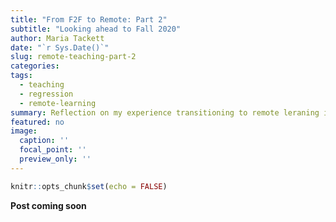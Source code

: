 ```yaml
---
title: "From F2F to Remote: Part 2"
subtitle: "Looking ahead to Fall 2020"
author: Maria Tackett
date: "`r Sys.Date()`"
slug: remote-teaching-part-2
categories:
tags:
  - teaching
  - regression
  - remote-learning
summary: Reflection on my experience transitioning to remote leraning in Spring 2020
featured: no
image: 
  caption: '' 
  focal_point: ''
  preview_only: ''
---
```


```r
knitr::opts_chunk$set(echo = FALSE)
```

**Post coming soon**
<!--


This is a blog post about going from face-to-face (f2f) to remote learning. 

- Introduction. There's a [Part I to this](2020-05-15-thoughts-on-remote-teaching-part1.html) where I talk about how I prepared and the changes I made. In this post, I'll talk about what I want to continue doing in the fall and what I hope to change.

Part II: Lessons Learned (What I hope to keep / change in the fall)
- [What I want to continue doing](#went_well)
- [What I want to change](#to_change)
    
## What I want to continue in the fall
\label{went_well}

- What I want to continue in the fall

  - Gave survey to students [link to survey questions - google doc] to learn more about their learning circumstance. Survey inspired by a colleague who gave a similar one.
  - Flipped classroom. Have always wanted to do this but have never had the guts / time. Now I was forced to record videos and figure it out. 
  - Ancedotal evidence from students that they liked this format. 
  - Video presentations for the final project & discussion board. Rich conversation and enjoyed the creativity. 
  

## What I want to change
\label{to_change}

- What I need to figure out for the fall 
  - How to engage a large class on Zoom. Even with about 1/3 to half of my class being live, it is still difficult to engage that many students on Zoom. [Link to learning innovation's site on active learning]. Help foster more connection between students in the class, since they miss the time before and after class where they can causally talk with one another. 
  - Give students a topic (doesn't have to be related to the content) and give them 5 minutes at the beginning of class to discuss it with each other in break out rooms. The instructor doesn't go in any of these rooms, so students can share freely with one another.
  - Help students manage teamwork remotely
  - Quality of videos on Zoom. Man they were bad. Need editing, and maybe a better way to ensure student's engage.
  - Office hours, waiting room. Use a tool like MyDigital Hand.
  

- Recap from preparing to teaching: good tips: https://preparingtoteach.org/post/recap-remote-teaching/
https://twitter.com/minebocek/status/1261623031757189120
-->